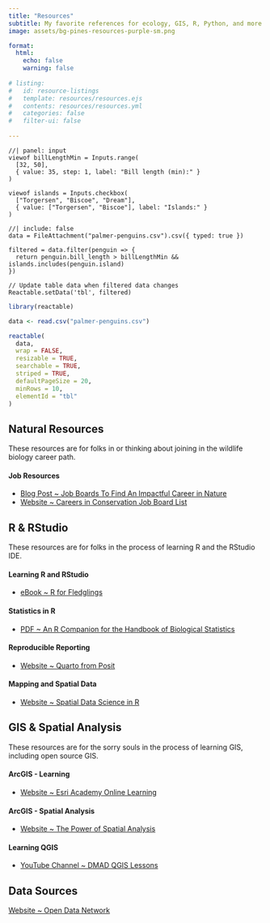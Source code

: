 ---
title: "Resources"
subtitle: My favorite references for ecology, GIS, R, Python, and more.
image: assets/bg-pines-resources-purple-sm.png

format:
  html:
    echo: false
    warning: false
    
# listing:
#   id: resource-listings
#   template: resources/resources.ejs
#   contents: resources/resources.yml
#   categories: false
#   filter-ui: false
    
---

```{ojs}
//| panel: input
viewof billLengthMin = Inputs.range(
  [32, 50], 
  { value: 35, step: 1, label: "Bill length (min):" }
)

viewof islands = Inputs.checkbox(
  ["Torgersen", "Biscoe", "Dream"], 
  { value: ["Torgersen", "Biscoe"], label: "Islands:" }
)
```

```{ojs}
//| include: false
data = FileAttachment("palmer-penguins.csv").csv({ typed: true })

filtered = data.filter(penguin => {
  return penguin.bill_length > billLengthMin && islands.includes(penguin.island)
})

// Update table data when filtered data changes
Reactable.setData('tbl', filtered)
```

```{r}
library(reactable)

data <- read.csv("palmer-penguins.csv")

reactable(
  data,
  wrap = FALSE,
  resizable = TRUE,
  searchable = TRUE,
  striped = TRUE,
  defaultPageSize = 20,
  minRows = 10,
  elementId = "tbl"
)
```



## Natural Resources

These resources are for folks in or thinking about joining in the wildlife biology career path.

#### Job Resources

- [Blog Post ~ Job Boards To Find An Impactful Career in Nature](https://conservationcompanion.com/blog/job-boards-to-find-an-impactful-career-in-nature)
- [Website ~ Careers in Conservation Job Board List](https://diversityinconservationjobs.org/jobs/)


## R & RStudio

These resources are for folks in the process of learning R and the RStudio IDE.

#### Learning R and RStudio

- [eBook ~ R for Fledglings](https://www.uvm.edu/~tdonovan/RforFledglings/)

#### Statistics in R

- [PDF ~ An R Companion for the Handbook of Biological Statistics](http://rcompanion.org/documents/RCompanionBioStatistics.pdf)

#### Reproducible Reporting

- [Website ~ Quarto from Posit](https://quarto.org/)

#### Mapping and Spatial Data

- [Website ~ Spatial Data Science in R](https://rspatial.org/)

## GIS & Spatial Analysis

These resources are for the sorry souls in the process of learning GIS, including open source GIS.

#### ArcGIS - Learning

- [Website ~ Esri Academy Online Learning](https://www.esri.com/training/)

#### ArcGIS - Spatial Analysis

- [Website ~ The Power of Spatial Analysis](https://gisgeography.com/spatial-analysis/)

#### Learning QGIS

- [YouTube Channel ~ DMAD QGIS Lessons](https://www.youtube.com/c/DMADMarineMammalsResearchAssociation)

## Data Sources

[Website ~ Open Data Network](https://www.opendatanetwork.com/)